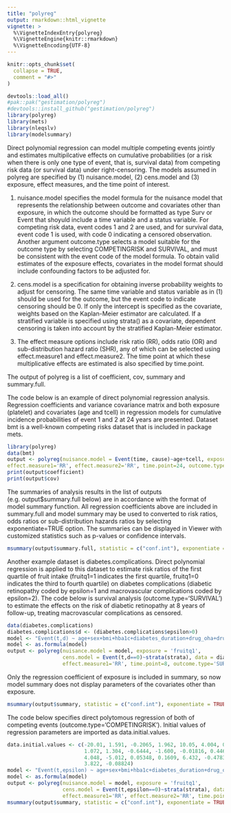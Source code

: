 ```yaml
---
title: "polyreg"
output: rmarkdown::html_vignette
vignette: >
  %\VignetteIndexEntry{polyreg}
  %\VignetteEngine{knitr::rmarkdown}
  %\VignetteEncoding{UTF-8}
---
```


```r
knitr::opts_chunk$set(
  collapse = TRUE,
  comment = "#>"
)
```

```r
devtools::load_all()
#pak::pak("gestimation/polyreg")
#devtools::install_github("gestimation/polyreg") 
library(polyreg)
library(mets)
library(nleqslv)
library(modelsummary)
```

Direct polynomial regression can model multiple competing events jointly and estimates multipilcative effects on cumulative probabilities (or a risk when there is only one type of event, that is, survival data) from competing risk data (or survival data) under right-censoring. The models assumed in polyreg are specified by (1) nuisance.model, (2) cens.model and (3) exposure, effect measures, and the time point of interest. 

(1) nuisance.model specifies the model formula for the nuisance model that represents the relationship between outcome and covariates other than exposure, in which the outcome should be formatted as type Surv or Event that shoyuld include a time variable and a status variable. For competing risk data, event codes 1 and 2 are used, and for survival data, event code 1 is used, with code 0 indicating a censored observation. Another argument outcome.type selects a model suitable for the outcome type by selecting COMPETINGRISK and SURVIVAL, and must be consistent with the event code of the model formula. To obtain valid estimates of the exposure effects, covariates in the model format should include confounding factors to be adjusted for. 

(2) cens.model is a specification for obtaining inverse probability weights to adjust for censoring. The same time variable and status variable as in (1) should be used for the outcome, but the event code to indicate censoring should be 0. If only the intercept is specified as the covariate, weights based on the Kaplan-Meier estimator are calculated. If a stratified variable is specified using strata() as a covariate, dependent censoring is taken into account by the stratified Kaplan-Meier estimator. 

(3) The effect measure options include risk ratio (RR), odds ratio (OR) and sub-distribution hazard ratio (SHR), any of which can be selected using effect.measure1 and effect.measure2. The time point at which these multiplicative effects are estimated is also specified by time.point. 

The output of polyreg is a list of coefficient, cov, summary and summary.full.  

The code below is an example of direct polynomial regression analysis. Regression coefficients and variance covariance matrix and both exposure (platelet) and covariates (age and tcell) in regression models for cumulative incidence probabilities of event 1 and 2 at 24 years are presented. Dataset bmt is a well-known competing risks dataset that is included in package mets. 

```r
library(polyreg)
data(bmt)
output <- polyreg(nuisance.model = Event(time, cause)~age+tcell, exposure = 'platelet', cens.model = Event(time,cause==0)~+1, data = bmt, 
effect.measure1='RR', effect.measure2='RR', time.point=24, outcome.type='COMPETINGRISK')
print(output$coefficient)
print(output$cov)
```

The summaries of analysis results in the list of outputs (e.g. output$summary.full below) are in accordance with the format of model summary function. All regression coefficients above are included in summary.full and model summary may be used to converted to risk ratios, odds ratios or sub-distribution hazards ratios by selecting exponentiate=TRUE option. The summaries can be displayed in Viewer with customized statistics such as p-values or confidence intervals. 

```r
msummary(output$summary.full, statistic = c("conf.int"), exponentiate = TRUE)
```

Another example dataset is diabetes.complications. Direct polynomial regression is applied to this dataset to estimate risk ratios of the first quartile of fruit intake (fruitq1=1 indicates the first quartile, fruitq1=0 indicates the third to fourth quartile) on diabetes complications (diabetic retinopathy coded by epsilon=1 and macrovascular complications coded by epsilon=2). The code below is survival analysis (outcome.type='SURVIVAL') to estimate the effects on the risk of diabetic retinopathy at 8 years of follow-up, treating macrovascular complications as censored. 

```r
data(diabetes.complications)
diabetes.complications$d <- (diabetes.complications$epsilon>0)
model <- "Event(t,d) ~ age+sex+bmi+hba1c+diabetes_duration+drug_oha+drug_insulin+sbp+ldl+hdl+tg+current_smoker+alcohol_drinker+ltpa"
model <- as.formula(model)
output <- polyreg(nuisance.model = model, exposure = 'fruitq1',
                  cens.model = Event(t,d==0)~strata(strata), data = diabetes.complications,
                  effect.measure1='RR', time.point=8, outcome.type='SURVIVAL')
```

Only the regression coefficient of exposure is included in summary, so now model summary does not display parameters of the covariates other than exposure. 

```r
msummary(output$summary, statistic = c("conf.int"), exponentiate = TRUE)
```

The code below specifies direct polytomous regression of both of competing events (outcome.type='COMPETINGRISK'). Initial values of regression parameters are imported as data.initial.values. 

```r
data.initial.values <- c(-20.01, 1.591, -0.2065, 1.962, 10.05, 4.004, 0.9624, 1.582, 2.414, -0.02140,
                         1.072, 1.304, -0.6444, -1.600, -0.01816, 0.4460, -29.25, 6.586, -1.090, 3.515,
                         4.048, -5.012, 0.05348, 0.1609, 6.432, -0.4783, -3.230, -4.135, 1.451, 0.04964,
                         3.822, -0.08824)
model <- "Event(t,epsilon) ~ age+sex+bmi+hba1c+diabetes_duration+drug_oha+drug_insulin+sbp+ldl+hdl+tg+current_smoker+alcohol_drinker+ltpa"
model <- as.formula(model)
output <- polyreg(nuisance.model = model, exposure = 'fruitq1',
                  cens.model = Event(t,epsilon==0)~strata(strata), data = diabetes.complications,
                  effect.measure1='RR', effect.measure2='RR', time.point=8, outcome.type='COMPETINGRISK', data.initial.values=data.initial.values)
msummary(output$summary, statistic = c("conf.int"), exponentiate = TRUE)
```
